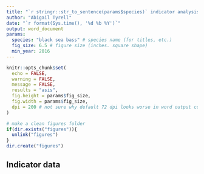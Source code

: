 ```yaml
---
title: "`r stringr::str_to_sentence(params$species)` indicator analysis"
author: "Abigail Tyrell"
date: "`r format(Sys.time(), '%d %b %Y')`"
output: word_document
params: 
  species: "black sea bass" # species name (for titles, etc.)
  fig_size: 6.5 # figure size (inches. square shape)
  min_year: 2016
---
```


```r
knitr::opts_chunk$set(
  echo = FALSE,
  warning = FALSE,
  message = FALSE,
  results = "asis",
  fig.height = params$fig_size,
  fig.width = params$fig_size,
  dpi = 200 # not sure why default 72 dpi looks worse in word output compared to saved figs
)

# make a clean figures folder
if(dir.exists("figures")){
  unlink("figures")
}
dir.create("figures")
```

## Indicator data
